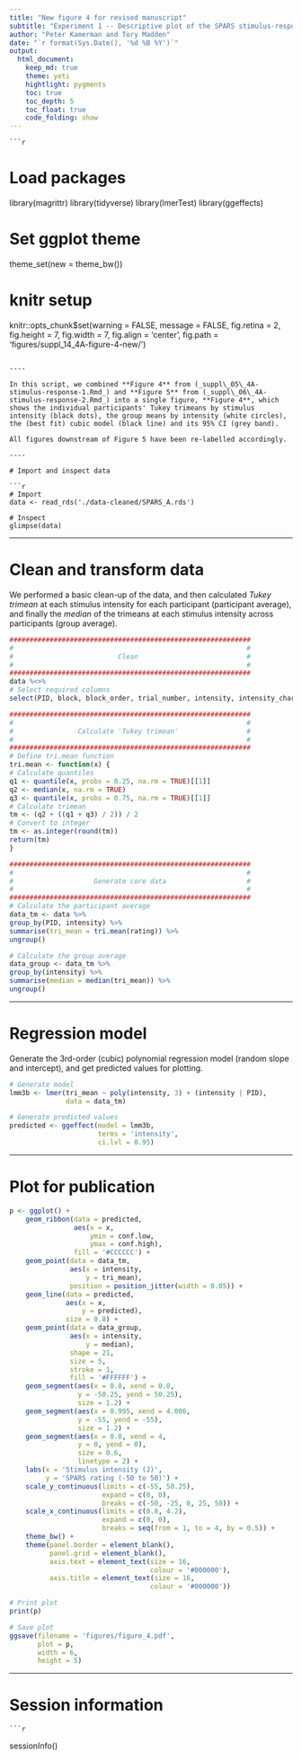 ```yaml
---
title: "New figure 4 for revised manuscript"
subtitle: "Experiment 1 -- Descriptive plot of the SPARS stimulus-response relationship"
author: "Peter Kamerman and Tory Madden"
date: "`r format(Sys.Date(), '%d %B %Y')`"
output:
  html_document:
    keep_md: true
    theme: yeti
    hightlight: pygments
    toc: true
    toc_depth: 5
    toc_float: true
    code_folding: show
---
```


    ```r
# Load packages
library(magrittr)
library(tidyverse)
library(lmerTest)
library(ggeffects)
    
# Set ggplot theme
theme_set(new = theme_bw())

# knitr setup
knitr::opts_chunk$set(warning = FALSE,
                      message = FALSE,
                      fig.retina = 2,
                      fig.height = 7,
                      fig.width = 7,
                      fig.align = 'center',
                      fig.path = 'figures/suppl_14_4A-figure-4-new/')

```

----

In this script, we combined **Figure 4** from (_suppl\_05\_4A-stimulus-response-1.Rmd_) and **Figure 5** from (_suppl\_06\_4A-stimulus-response-2.Rmd_) into a single figure, **Figure 4**, which shows the individual participants' Tukey trimeans by stimulus intensity (black dots), the group means by intensity (white circles), the (best fit) cubic model (black line) and its 95% CI (grey band). 

All figures downstream of Figure 5 have been re-labelled accordingly. 

----

# Import and inspect data

```r
# Import
data <- read_rds('./data-cleaned/SPARS_A.rds')

# Inspect
glimpse(data)
```

----

# Clean and transform data

We performed a basic clean-up of the data, and then calculated _Tukey trimean_ at each stimulus intensity for each participant (participant average), and finally the _median_ of the trimeans at each stimulus intensity across participants (group average).

```r
############################################################
#                                                          #
#                          Clean                           #
#                                                          #
############################################################
data %<>%
# Select required columns
select(PID, block, block_order, trial_number, intensity, intensity_char, rating)

############################################################
#                                                          #
#                Calculate 'Tukey trimean'                 #
#                                                          #
############################################################
# Define tri.mean function
tri.mean <- function(x) {
# Calculate quantiles
q1 <- quantile(x, probs = 0.25, na.rm = TRUE)[[1]]
q2 <- median(x, na.rm = TRUE)
q3 <- quantile(x, probs = 0.75, na.rm = TRUE)[[1]]
# Calculate trimean
tm <- (q2 + ((q1 + q3) / 2)) / 2
# Convert to integer
tm <- as.integer(round(tm))
return(tm)
}

############################################################
#                                                          #
#                    Generate core data                    #
#                                                          #
############################################################
# Calculate the participant average
data_tm <- data %>%
group_by(PID, intensity) %>%
summarise(tri_mean = tri.mean(rating)) %>%
ungroup()

# Calculate the group average
data_group <- data_tm %>%
group_by(intensity) %>%
summarise(median = median(tri_mean)) %>%
ungroup()
```

----

# Regression model

Generate the 3rd-order (cubic) polynomial regression model (random slope and intercept), and get predicted values for plotting.

```r
# Generate model
lmm3b <- lmer(tri_mean ~ poly(intensity, 3) + (intensity | PID),
              data = data_tm)

# Generate predicted values
predicted <- ggeffect(model = lmm3b,
                      terms = 'intensity',
                      ci.lvl = 0.95) 
```

---

# Plot for publication

```r
p <- ggplot() +
    geom_ribbon(data = predicted,
                aes(x = x,
                    ymin = conf.low,
                    ymax = conf.high),
                fill = '#CCCCCC') +
    geom_point(data = data_tm,
               aes(x = intensity,
                   y = tri_mean),
               position = position_jitter(width = 0.05)) +
    geom_line(data = predicted,
              aes(x = x,
                  y = predicted),
              size = 0.8) +
    geom_point(data = data_group,
               aes(x = intensity,
                   y = median),
               shape = 21,
               size = 5,
               stroke = 1,
               fill = '#FFFFFF') +
    geom_segment(aes(x = 0.8, xend = 0.8,
                 y = -50.25, yend = 50.25),
                 size = 1.2) +
    geom_segment(aes(x = 0.995, xend = 4.006,
                 y = -55, yend = -55),
                 size = 1.2) +
    geom_segment(aes(x = 0.8, xend = 4,
                 y = 0, yend = 0),
                 size = 0.6,
                 linetype = 2) +
    labs(x = 'Stimulus intensity (J)',
         y = 'SPARS rating (-50 to 50)') +
    scale_y_continuous(limits = c(-55, 50.25),
                       expand = c(0, 0),
                       breaks = c(-50, -25, 0, 25, 50)) +
    scale_x_continuous(limits = c(0.8, 4.2),
                       expand = c(0, 0),
                       breaks = seq(from = 1, to = 4, by = 0.5)) +
    theme_bw() +
    theme(panel.border = element_blank(),
          panel.grid = element_blank(),
          axis.text = element_text(size = 16,
                                   colour = '#000000'),
          axis.title = element_text(size = 16,
                                   colour = '#000000'))

# Print plot
print(p)

# Save plot
ggsave(filename = 'figures/figure_4.pdf',
       plot = p,
       width = 6,
       height = 5)
```

----

# Session information

    ```r
sessionInfo()
